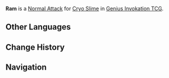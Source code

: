 {{Genius Invokation TCG Skill Infobox
|image      = Ram Character Card Skill.png
|type       = Normal Attack
|character  = Cryo Slime
|element    = Cryo
|matching   = 1
|unaligned  = 2
|effect     = Deals 1 {{Color|Cryo DMG}}.
|order      = 1
}}
'''Ram''' is a [[Character Card Normal Attack|Normal Attack]] for [[Cryo Slime (Character Card)|Cryo Slime]] in [[Genius Invokation TCG]].

==Other Languages==
{{Other Languages
|en      = Ram
|zhs     = 冲撞
|zhs_rm  = Chōngzhuàng
|zht     = 衝撞
|zht_rm  = Chōngzhuàng
|zh_tl   = Ram
|ja      = タックル
|ja_rm   = Takkuru
|ja_tl   = Tackle
|ko      = 돌진
|ko_rm   = 
|ko_tl   = 
|es      = Placaje
|es_tl   = Tackle
|fr      = Heurt
|fr_tl   = Crash
|ru      = Таран
|ru_tl   = 
|th      = Ram
|vi      = Va Đập
|vi_tl   = 
|de      = Rammen
|de_tl   = Ram
|id      = Ram
|pt      = Colidir
|pt_tl   = 
|tr      = Koçbaşı
|tr_tl   = 
|it      = Ariete
|it_tl   = 
}}

==Change History==
{{Change History|4.4}}

==Navigation==
{{Genius Invokation TCG Skill Navbox|Cryo Slime}}